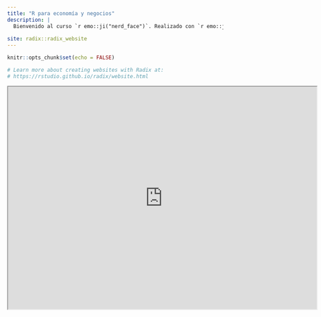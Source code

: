 ```yaml
---
title: "R para economía y negocios"
description: |
  Bienvenido al curso `r emo::ji("nerd_face")`. Realizado con `r emo::ji("heart")`+ `r emo::ji("coffee")` + `r emo::ji("clock9")`
  
site: radix::radix_website
---
```


```r
knitr::opts_chunk$set(echo = FALSE)

# Learn more about creating websites with Radix at:
# https://rstudio.github.io/radix/website.html

```

<iframe width="720" height="520"
src="https://www.youtube.com/embed/dQw4w9WgXcQ"> 
</iframe>

